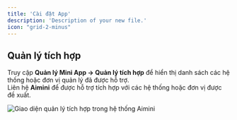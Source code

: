 ```yaml
---
title: 'Cài đặt App'
description: 'Description of your new file.'
icon: "grid-2-minus"
---
```

## **Quản lý tích hợp**

Truy cập **Quản lý Mini App → Quản lý tích hợp** để hiển thị danh sách các hệ thống hoặc đơn vị quản lý đã được hỗ trợ.  
Liên hệ **Aimini** để được hỗ trợ tích hợp với các hệ thống hoặc đơn vị được đề xuất.

<Frame>
  <img
    src="https://aimini-upload.sgp1.digitaloceanspaces.com/image631_451921c149.png"
    alt="Giao diện quản lý tích hợp trong hệ thống Aimini"
    style={{ borderRadius:"0.5rem" }}
  />
</Frame>

